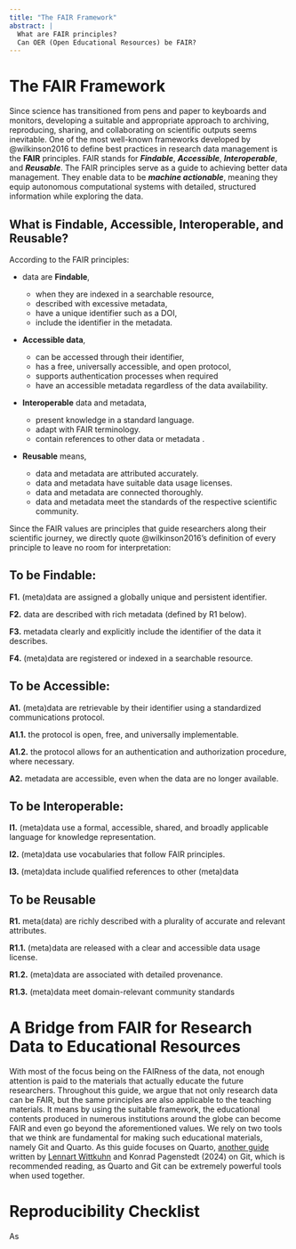 ```yaml
---
title: "The FAIR Framework"
abstract: |
  What are FAIR principles?
  Can OER (Open Educational Resources) be FAIR?
---
```


# The FAIR Framework

Since science has transitioned from pens and paper to keyboards and monitors, developing a suitable and appropriate approach to archiving, reproducing, sharing, and collaborating on scientific outputs seems inevitable.
One of the most well-known frameworks developed by @wilkinson2016 to define best practices in research data management is the **FAIR** principles. FAIR stands for ***Findable***, ***Accessible***, ***Interoperable***, and ***Reusable***.
The FAIR principles serve as a guide to achieving better data management.
They enable data to be ***machine actionable***, meaning they equip autonomous computational systems with detailed, structured information while exploring the data.

## What is Findable, Accessible, Interoperable, and Reusable?

According to the FAIR principles:

-   data are **Findable**,

    -   when they are indexed in a searchable resource,
    -   described with excessive metadata,
    -   have a unique identifier such as a DOI,
    -   include the identifier in the metadata.

-   **Accessible data**,

    -   can be accessed through their identifier,
    -   has a free, universally accessible, and open protocol,
    -   supports authentication processes when required
    -   have an accessible metadata regardless of the data availability.

-   **Interoperable** data and metadata,

    -   present knowledge in a standard language.
    -   adapt with FAIR terminology.
    -   contain references to other data or metadata .

-   **Reusable** means,

    -   data and metadata are attributed accurately.
    -   data and metadata have suitable data usage licenses.
    -   data and metadata are connected thoroughly.
    -   data and metadata meet the standards of the respective scientific community.

Since the FAIR values are principles that guide researchers along their scientific journey, we directly quote @wilkinson2016's definition of every principle to leave no room for interpretation:

::: {.callout-tip collapse=true}
## To be Findable:

**F1.** (meta)data are assigned a globally unique and persistent identifier.

**F2.** data are described with rich metadata (defined by R1 below).

**F3.** metadata clearly and explicitly include the identifier of the data it describes.

**F4.** (meta)data are registered or indexed in a searchable resource.
:::

::: {.callout-tip collapse="true"}
## To be Accessible:

**A1.** (meta)data are retrievable by their identifier using a standardized communications protocol.

**A1.1.** the protocol is open, free, and universally implementable.

**A1.2.** the protocol allows for an authentication and authorization procedure, where necessary.

**A2.** metadata are accessible, even when the data are no longer available.
:::

::: {.callout-tip collapse="true"}
## To be Interoperable:

**I1.** (meta)data use a formal, accessible, shared, and broadly applicable language for knowledge representation.

**I2.** (meta)data use vocabularies that follow FAIR principles.

**I3.** (meta)data include qualified references to other (meta)data
:::

::: {.callout-tip collapse="true"}
## To be Reusable

**R1.** meta(data) are richly described with a plurality of accurate and relevant attributes.

**R1.1.** (meta)data are released with a clear and accessible data usage license.

**R1.2.** (meta)data are associated with detailed provenance.

**R1.3.** (meta)data meet domain-relevant community standards
:::

# A Bridge from FAIR for Research Data to Educational Resources

With most of the focus being on the FAIRness of the data, not enough attention is paid to the materials that actually educate the future researchers.
Throughout this guide, we argue that not only research data can be FAIR, but the same principles are also applicable to the teaching materials.
It means by using the suitable framework, the educational contents produced in numerous institutions around the globe can become FAIR and even go beyond the aforementioned values.
We rely on two tools that we think are fundamental for making such educational materials, namely Git and Quarto.
As this guide focuses on Quarto, [another guide](https://lennartwittkuhn.com/version-control-book) written by [Lennart Wittkuhn](https://lennartwittkuhn.com) and Konrad Pagenstedt (2024) on Git, which is recommended reading, as Quarto and Git can be extremely powerful tools when used together.

# Reproducibility Checklist

As
